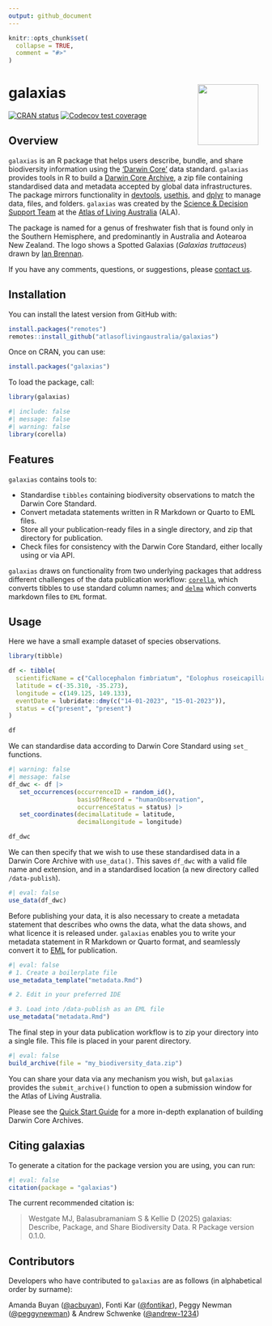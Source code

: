```yaml
---
output: github_document
---
```


<!-- README.md is generated from README.Rmd. Please edit that file -->

```r
knitr::opts_chunk$set(
  collapse = TRUE,
  comment = "#>"
)
```

# galaxias <img src="man/figures/logo.png" align="right" style="margin: 0px 10px 0px 10px;" alt="" width="120"/><br>

<!-- badges: start -->
[![CRAN status](https://www.r-pkg.org/badges/version/galaxias)](https://CRAN.R-project.org/package=galaxias)
[![Codecov test coverage](https://codecov.io/gh/AtlasOfLivingAustralia/galaxias/graph/badge.svg)](https://app.codecov.io/gh/AtlasOfLivingAustralia/galaxias)
<!-- badges: end -->

## Overview

`galaxias` is an R package that helps users describe, bundle, and share biodiversity information using the ['Darwin Core'](https://dwc.tdwg.org) data standard. `galaxias` provides tools in R to build a [Darwin Core Archive](https://ipt.gbif.org/manual/en/ipt/latest/dwca-guide#what-is-darwin-core-archive-dwc-a), a zip file containing standardised data and metadata accepted by global data infrastructures. The package mirrors functionality in [devtools](https://devtools.r-lib.org/), [usethis](https://usethis.r-lib.org/), and [dplyr](https://dplyr.tidyverse.org/) to manage data, files, and folders. `galaxias` was created by the [Science & Decision Support Team](https://labs.ala.org.au) at the [Atlas of Living Australia](https://www.ala.org.au) (ALA).

The package is named for a genus of freshwater fish that is found only in the Southern Hemisphere, and predominantly in Australia and Aotearoa New Zealand. The logo shows a Spotted Galaxias (_Galaxias truttaceus_) drawn by [Ian Brennan](http://www.iangbrennan.org).

If you have any comments, questions, or suggestions, please [contact us](mailto:support@ala.org.au).
 
## Installation
You can install the latest version from GitHub with:

```r
install.packages("remotes")
remotes::install_github("atlasoflivingaustralia/galaxias")
```

Once on CRAN, you can use:

```r
install.packages("galaxias")
```

To load the package, call:

```r
library(galaxias)
```

```r
#| include: false
#| message: false
#| warning: false
library(corella)
```

## Features

`galaxias` contains tools to:

 - Standardise `tibbles` containing biodiversity observations to match the 
   Darwin Core Standard.
 - Convert metadata statements written in R Markdown or Quarto to EML files.
 - Store all your publication-ready files in a single directory, and zip
   that directory for publication.
 - Check files for consistency with the Darwin Core Standard, either locally 
   using or via API.

`galaxias` draws on functionality from two underlying packages that address different challenges of the data publication workflow: [`corella`](https://corella.ala.org.au), which converts tibbles to use standard column names; and [`delma`](https://delma.ala.org.au) which converts markdown files to `EML` format.

## Usage

Here we have a small example dataset of species observations.

```r
library(tibble)

df <- tibble(
  scientificName = c("Callocephalon fimbriatum", "Eolophus roseicapilla"),
  latitude = c(-35.310, -35.273), 
  longitude = c(149.125, 149.133),
  eventDate = lubridate::dmy(c("14-01-2023", "15-01-2023")),
  status = c("present", "present")
)

df
```

We can standardise data according to Darwin Core Standard using `set_` functions.

```r
#| warning: false
#| message: false
df_dwc <- df |>
   set_occurrences(occurrenceID = random_id(),
                   basisOfRecord = "humanObservation",
                   occurrenceStatus = status) |>
   set_coordinates(decimalLatitude = latitude,
                   decimalLongitude = longitude)

df_dwc
```

We can then specify that we wish to use these standardised data in a Darwin Core Archive with `use_data()`. This saves `df_dwc` with a valid file name and extension, and in a standardised location (a new directory called `/data-publish`).

```r
#| eval: false
use_data(df_dwc)
```

Before publishing your data, it is also necessary to create a metadata statement that describes who owns the data, what the data shows, and what licence it is released under. `galaxias` enables you to write your metadata statement in R Markdown or Quarto format, and seamlessly convert it to [EML](https://eml.ecoinformatics.org/) for publication.

```r
#| eval: false
# 1. Create a boilerplate file
use_metadata_template("metadata.Rmd")

# 2. Edit in your preferred IDE

# 3. Load into /data-publish as an EML file
use_metadata("metadata.Rmd")
```

The final step in your data publication workflow is to zip your directory into 
a single file. This file is placed in your parent directory.

```r
#| eval: false
build_archive(file = "my_biodiversity_data.zip")
```

You can share your data via any mechanism you wish, but `galaxias` provides the `submit_archive()` function to open a submission window for the Atlas of Living Australia. 

Please see the [Quick Start Guide](https://galaxias.ala.org.au/R/articles/quick_start_guide.html) for a more in-depth explanation of building Darwin Core Archives.

## Citing galaxias
To generate a citation for the package version you are using, you can run:

```r
#| eval: false
citation(package = "galaxias")
```

The current recommended citation is:

> Westgate MJ, Balasubramaniam S & Kellie D (2025) galaxias: Describe, Package, 
> and Share Biodiversity Data. R Package version 0.1.0.

## Contributors
Developers who have contributed to `galaxias` are as follows (in alphabetical order by surname):

Amanda Buyan ([@acbuyan](https://github.com/acbuyan)), 
Fonti Kar ([@fontikar](https://github.com/fontikar)), 
Peggy Newman ([@peggynewman](https://github.com/peggynewman)) & 
Andrew Schwenke ([@andrew-1234](https://github.com/andrew-1234))

